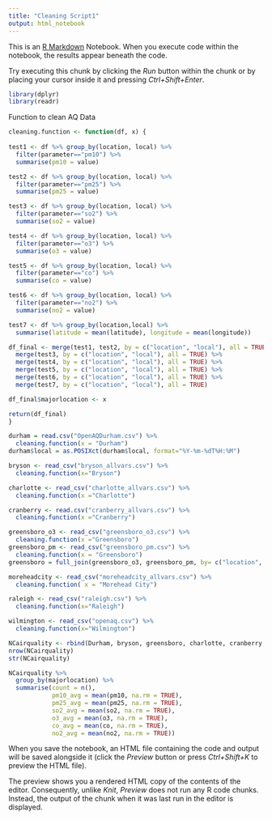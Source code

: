 ```yaml
---
title: "Cleaning Script1"
output: html_notebook
---
```


This is an [R Markdown](http://rmarkdown.rstudio.com) Notebook. When you execute code within the notebook, the results appear beneath the code. 

Try executing this chunk by clicking the *Run* button within the chunk or by placing your cursor inside it and pressing *Ctrl+Shift+Enter*. 

```r
library(dplyr)
library(readr)
```

Function to clean AQ Data
```r
cleaning.function <- function(df, x) {
  
test1 <- df %>% group_by(location, local) %>%
  filter(parameter=="pm10") %>%
  summarise(pm10 = value)

test2 <- df %>% group_by(location, local) %>%
  filter(parameter=="pm25") %>%
  summarise(pm25 = value)

test3 <- df %>% group_by(location, local) %>%
  filter(parameter=="so2") %>%
  summarise(so2 = value)

test4 <- df %>% group_by(location, local) %>%
  filter(parameter=="o3") %>%
  summarise(o3 = value)

test5 <- df %>% group_by(location, local) %>%
  filter(parameter=="co") %>%
  summarise(co = value)

test6 <- df %>% group_by(location, local) %>%
  filter(parameter=="no2") %>%
  summarise(no2 = value)

test7 <- df %>% group_by(location,local) %>% 
  summarise(latitude = mean(latitude), longitude = mean(longitude))

df_final <- merge(test1, test2, by = c("location", "local"), all = TRUE) %>%
  merge(test3, by = c("location", "local"), all = TRUE) %>%
  merge(test4, by = c("location", "local"), all = TRUE) %>%
  merge(test5, by = c("location", "local"), all = TRUE) %>%
  merge(test6, by = c("location", "local"), all = TRUE) %>%
  merge(test7, by = c("location", "local"), all = TRUE)

df_final$majorlocation <- x

return(df_final)
}
```


```r
durham = read.csv("OpenAQDurham.csv") %>%
  cleaning.function(x = "Durham") 
durham$local = as.POSIXct(durham$local, format="%Y-%m-%dT%H:%M")

bryson <- read_csv("bryson_allvars.csv") %>%
  cleaning.function(x="Bryson")

charlotte <- read_csv("charlotte_allvars.csv") %>%
  cleaning.function(x ="Charlotte")

cranberry <- read.csv("cranberry_allvars.csv") %>%
  cleaning.function(x ="Cranberry")

greensboro_o3 <- read_csv("greensboro_o3.csv") %>% 
  cleaning.function(x ="Greensboro")
greensboro_pm <- read_csv("greensboro_pm.csv") %>% 
  cleaning.function(x = "Greensboro")
greensboro = full_join(greensboro_o3, greensboro_pm, by= c("location", "local"), all = TRUE) 

moreheadcity <- read_csv("moreheadcity_allvars.csv") %>% 
  cleaning.function( x = "Morehead City")

raleigh <- read_csv("raleigh.csv") %>% 
  cleaning.function(x="Raleigh")

wilmington <- read_csv("openaq.csv") %>% 
  cleaning.function(x="Wilmington")
```

```r
NCairquality <- rbind(Durham, bryson, greensboro, charlotte, cranberry, moreheadcity, raleigh, wilmington)
nrow(NCairquality)
str(NCairquality)
```
```r
NCairquality %>% 
  group_by(majorlocation) %>%
  summarise(count = n(),
            pm10_avg = mean(pm10, na.rm = TRUE),
            pm25_avg = mean(pm25, na.rm = TRUE),
            so2_avg = mean(so2, na.rm = TRUE), 
            o3_avg = mean(o3, na.rm = TRUE),
            co_avg = mean(co, na.rm = TRUE),
            no2_avg = mean(no2, na.rm = TRUE))
```
When you save the notebook, an HTML file containing the code and output will be saved alongside it (click the *Preview* button or press *Ctrl+Shift+K* to preview the HTML file).

The preview shows you a rendered HTML copy of the contents of the editor. Consequently, unlike *Knit*, *Preview* does not run any R code chunks. Instead, the output of the chunk when it was last run in the editor is displayed.
